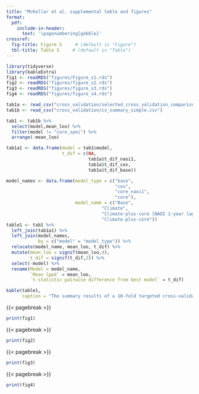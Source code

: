 ```yaml
---
title: "McKellar et al. supplemental table and figures"
format: 
  pdf:    
    include-in-header: 
      text: '\pagenumbering{gobble}'
crossref:
  fig-title: Figure S     # (default is "Figure")
  tbl-title: Table S     # (default is "Table")
---
```


```r
library(tidyverse)
library(kableExtra)
fig1 <- readRDS("figures/Figure_s1.rds")
fig2 <- readRDS("figures/figure_s2.rds")
fig3 <- readRDS("figures/figure_s3.rds")
fig4 <- readRDS("figures/figure_s4.rds")

tab1a <- read_csv("cross_validation/selected_cross_validation_comparison.csv")
tab1b <- read_csv("cross_validation/cv_summary_simple.csv")

tab1 <- tab1b %>% 
  select(model,mean_loo) %>% 
  filter(model != "core_spei") %>% 
  arrange(-mean_loo)

tab1a1 <- data.frame(model = tab1$model,
                     t_dif = c(NA,
                               tab1a$t_dif_naoi1,
                               tab1a$t_dif_cov,
                               tab1a$t_dif_base))

model_names <- data.frame(model_type = c("base",
                                         "cov",
                                         "core_naoi1",
                                         "core"),
                          model_name = c("Base",
                                    "Climate",
                                    "Climate-plus-core [NAOI 1-year lagged]",
                                    "Climate-plus-core"))
table1 <- tab1 %>% 
  left_join(tab1a1) %>% 
  left_join(model_names,
            by = c("model" = "model_type")) %>% 
  relocate(model_name, mean_loo, t_dif) %>% 
  mutate(mean_loo = signif(mean_loo,4),
         t_dif = signif(t_dif,2)) %>% 
  select(-model) %>% 
  rename(Model = model_name,
         `Mean lppd` = mean_loo,
         `t-statistic pairwise difference from best model` = t_dif)


```

```r

kable(table1,
      caption = "The summary results of a 10-fold targeted cross-validation where all observations from a random sample of years are predicted when left-out of the model training set. The best model is the same as the model identified as the best by the approximate leave-one-out comparison reported in the main paper.")

```

{{< pagebreak >}}

```r


print(fig1)
```

{{< pagebreak >}}

```r


print(fig2)


```

{{< pagebreak >}}

```r


print(fig3)  
```

{{< pagebreak >}}

```r


print(fig4)  
```
